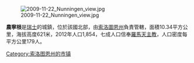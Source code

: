 [[Image:2009-11-22_Nunningen_view.jpg|right]]

'''農寧根'''是[[瑞士|瑞士]]的城鎮，位於該國北部，由[[索洛圖恩州|索洛圖恩州]]負責管轄，面積10.34平方公里，海拔高度621米，2012年人口1,854，七成人口信奉[[羅馬天主教|羅馬天主教]]，人口密度每平方公里179人。

{{Switzerland-geo-stub}}
[[Category:索洛图恩州的市镇|Category:索洛图恩州的市镇]]